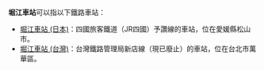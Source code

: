 {{NoteTA
|1=zh-tw:堀江車站; zh-cn:堀江站; zh-hk:堀江站;
}}

'''堀江車站'''可以指以下鐵路車站：
* [[堀江車站_(日本)|堀江車站 (日本)]]：四國旅客鐵道（JR四國）予讚線的車站，位在愛媛縣松山市。
* [[堀江車站_(台灣)|堀江車站 (台灣)]]：台灣鐵路管理局新店線（現已廢止）的車站，位在台北市萬華區。

{{消歧义|Cat=四字車站名消歧義}}